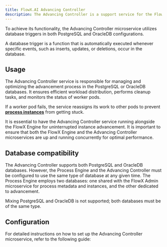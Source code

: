 ```yaml
---
title: FlowX.AI Advancing Controller
description: The Advancing Controller is a support service for the FlowX.AI Engine that enhances the efficiency of advancing operations. It facilitates equal distribution and redistribution of the workload during scale-up and scale-down scenarios.
---
```


To achieve its functionality, the Advancing Controller microservice utilizes database triggers in both PostgreSQL and OracleDB configurations.

<Info>
A database trigger is a function that is automatically executed whenever specific events, such as inserts, updates, or deletions, occur in the database.
</Info>


## Usage

The Advancing Controller service is responsible for managing and optimizing the advancement process in the PostgreSQL or OracleDB databases. It ensures efficient workload distribution, performs cleanup tasks, and monitors the status of worker pods. 

If a worker pod fails, the service reassigns its work to other pods to prevent [**process instances**](../../building-blocks/process/process-instance) from getting stuck. 

<Check>
It is essential to have the Advancing Controller service running alongside the FlowX Engine for uninterrupted instance advancement.
</Check>

<Tip>
It is important to ensure that both the FlowX Engine and the Advancing Controller microservices are up and running concurrently for optimal performance.
</Tip>

## Database compatibility

The Advancing Controller supports both PostgreSQL and OracleDB databases. However, the Process Engine and the Advancing Controller must be configured to use the same type of database at any given time. The Process Engine employs two databases: one shared with the FlowX Admin microservice for process metadata and instances, and the other dedicated to advancement. 

<Warning>
Mixing PostgreSQL and OracleDB is not supported; both databases must be of the same type.
</Warning>

## Configuration

For detailed instructions on how to set up the Advancing Controller microservice, refer to the following guide:

<Card title="Advancing controller setup guide" href="../../../setup-guides/advancing-controller-setup-guide">
</Card>